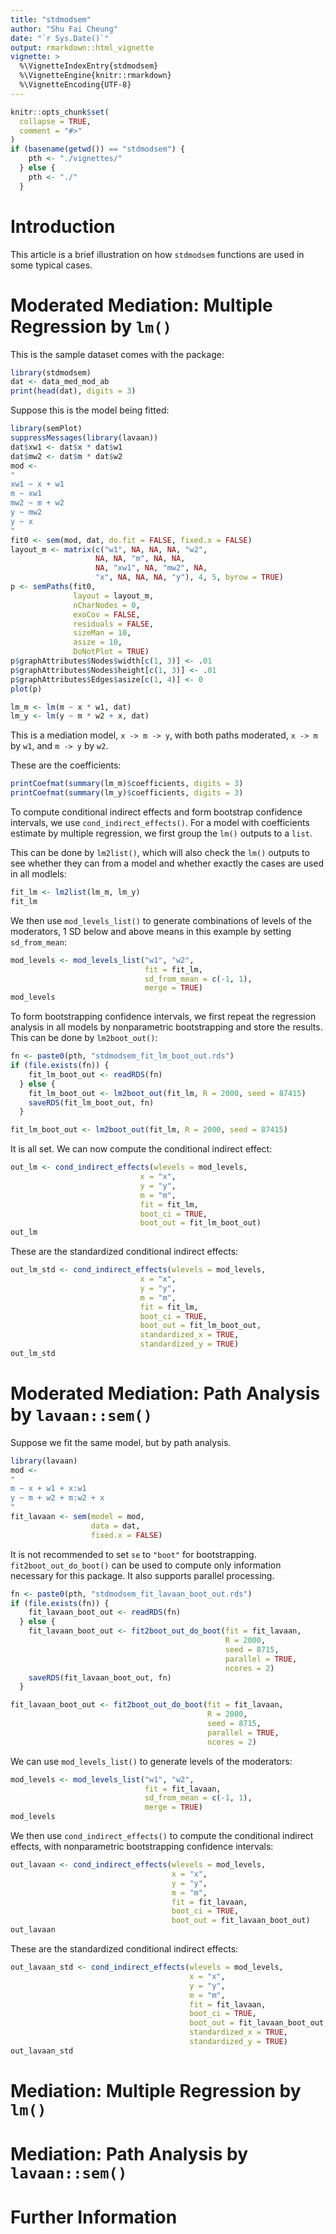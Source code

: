 ```yaml
---
title: "stdmodsem"
author: "Shu Fai Cheung"
date: "`r Sys.Date()`"
output: rmarkdown::html_vignette
vignette: >
  %\VignetteIndexEntry{stdmodsem}
  %\VignetteEngine{knitr::rmarkdown}
  %\VignetteEncoding{UTF-8}
---
```


```r
knitr::opts_chunk$set(
  collapse = TRUE,
  comment = "#>"
)
if (basename(getwd()) == "stdmodsem") {
    pth <- "./vignettes/"
  } else {
    pth <- "./"
  }
```

# Introduction

This article is a brief illustration on how `stdmodsem` functions are
used in some typical cases.

# Moderated Mediation: Multiple Regression by `lm()`

This is the sample dataset comes with the package:

```r
library(stdmodsem)
dat <- data_med_mod_ab
print(head(dat), digits = 3)
```

Suppose this is the model being fitted:

```r
library(semPlot)
suppressMessages(library(lavaan))
dat$xw1 <- dat$x * dat$w1
dat$mw2 <- dat$m * dat$w2
mod <-
"
xw1 ~ x + w1
m ~ xw1
mw2 ~ m + w2
y ~ mw2
y ~ x
"
fit0 <- sem(mod, dat, do.fit = FALSE, fixed.x = FALSE)
layout_m <- matrix(c("w1", NA, NA, NA, "w2",
                   NA, NA, "m", NA, NA,
                   NA, "xw1", NA, "mw2", NA,
                   "x", NA, NA, NA, "y"), 4, 5, byrow = TRUE)
p <- semPaths(fit0,
              layout = layout_m,
              nCharNodes = 0,
              exoCov = FALSE,
              residuals = FALSE,
              sizeMan = 10,
              asize = 10,
              DoNotPlot = TRUE)
p$graphAttributes$Nodes$width[c(1, 3)] <- .01
p$graphAttributes$Nodes$height[c(1, 3)] <- .01
p$graphAttributes$Edges$asize[c(1, 4)] <- 0
plot(p)
```

```r
lm_m <- lm(m ~ x * w1, dat)
lm_y <- lm(y ~ m * w2 + x, dat)
```

This is a mediation model, `x -> m -> y`, with both paths
moderated, `x -> m` by `w1`, and `m -> y` by `w2`.

These are the coefficients:

```r
printCoefmat(summary(lm_m)$coefficients, digits = 3)
printCoefmat(summary(lm_y)$coefficients, digits = 3)
```

To compute conditional indirect effects and form bootstrap confidence
intervals, we use `cond_indirect_effects()`. For a model with coefficients
estimate by multiple regression, we first group the `lm()` outputs to a `list`.

This can be done by `lm2list()`, which will also check the `lm()` outputs
to see whether they can from a model and whether exactly the cases are used
in all modlels:


```r
fit_lm <- lm2list(lm_m, lm_y)
fit_lm
```

We then use `mod_levels_list()` to generate combinations of levels of the
moderators, 1 SD below and above means in this example by setting
`sd_from_mean`:

```r
mod_levels <- mod_levels_list("w1", "w2",
                              fit = fit_lm,
                              sd_from_mean = c(-1, 1),
                              merge = TRUE)
mod_levels
```

To form bootstrapping confidence intervals, we first repeat the regression
analysis in all models by nonparametric bootstrapping and store the results.
This can be done by `lm2boot_out()`:

```r
fn <- paste0(pth, "stdmodsem_fit_lm_boot_out.rds")
if (file.exists(fn)) {
    fit_lm_boot_out <- readRDS(fn)
  } else {
    fit_lm_boot_out <- lm2boot_out(fit_lm, R = 2000, seed = 87415)
    saveRDS(fit_lm_boot_out, fn)
  }
```

```r
fit_lm_boot_out <- lm2boot_out(fit_lm, R = 2000, seed = 87415)
```

It is all set. We can now compute the conditional indirect effect:

```r
out_lm <- cond_indirect_effects(wlevels = mod_levels,
                             x = "x",
                             y = "y",
                             m = "m",
                             fit = fit_lm,
                             boot_ci = TRUE,
                             boot_out = fit_lm_boot_out)
out_lm
```

These are the standardized conditional indirect effects:

```r
out_lm_std <- cond_indirect_effects(wlevels = mod_levels,
                             x = "x",
                             y = "y",
                             m = "m",
                             fit = fit_lm,
                             boot_ci = TRUE,
                             boot_out = fit_lm_boot_out,
                             standardized_x = TRUE,
                             standardized_y = TRUE)
out_lm_std
```

# Moderated Mediation: Path Analysis by `lavaan::sem()`

Suppose we fit the same model, but by path analysis.

```r
library(lavaan)
mod <-
"
m ~ x + w1 + x:w1
y ~ m + w2 + m:w2 + x
"
fit_lavaan <- sem(model = mod,
                  data = dat,
                  fixed.x = FALSE)
```

It is not recommended to set `se` to `"boot"` for bootstrapping.
`fit2boot_out_do_boot()` can be used to compute only information
necessary for this package. It also supports parallel processing.

```r
fn <- paste0(pth, "stdmodsem_fit_lavaan_boot_out.rds")
if (file.exists(fn)) {
    fit_lavaan_boot_out <- readRDS(fn)
  } else {
    fit_lavaan_boot_out <- fit2boot_out_do_boot(fit = fit_lavaan,
                                                R = 2000,
                                                seed = 8715,
                                                parallel = TRUE,
                                                ncores = 2)
    saveRDS(fit_lavaan_boot_out, fn)
  }
```

```r
fit_lavaan_boot_out <- fit2boot_out_do_boot(fit = fit_lavaan,
                                            R = 2000,
                                            seed = 8715,
                                            parallel = TRUE,
                                            ncores = 2)
```

We can use `mod_levels_list()` to generate levels of the moderators:

```r
mod_levels <- mod_levels_list("w1", "w2",
                              fit = fit_lavaan,
                              sd_from_mean = c(-1, 1),
                              merge = TRUE)
mod_levels
```

We then use `cond_indirect_effects()` to compute the
conditional indirect effects, with nonparametric bootstrapping
confidence intervals:

```r
out_lavaan <- cond_indirect_effects(wlevels = mod_levels,
                                    x = "x",
                                    y = "y",
                                    m = "m",
                                    fit = fit_lavaan,
                                    boot_ci = TRUE,
                                    boot_out = fit_lavaan_boot_out)
out_lavaan
```

These are the standardized conditional indirect effects:

```r
out_lavaan_std <- cond_indirect_effects(wlevels = mod_levels,
                                        x = "x",
                                        y = "y",
                                        m = "m",
                                        fit = fit_lavaan,
                                        boot_ci = TRUE,
                                        boot_out = fit_lavaan_boot_out,
                                        standardized_x = TRUE,
                                        standardized_y = TRUE)
out_lavaan_std
```

# Mediation: Multiple Regression by `lm()`

# Mediation: Path Analysis by `lavaan::sem()`

# Further Information